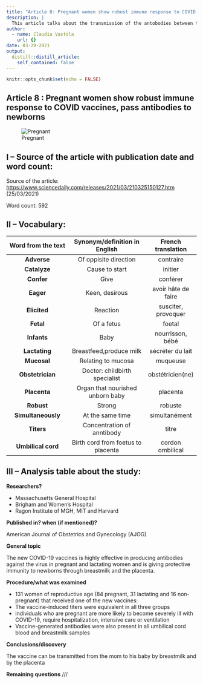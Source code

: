 ```yaml
---
title: "Article 8: Pregnant women show robust immune response to COVID vaccines, pass antibodies to newborns"
description: |
  This article talks about the transmission of the antobodies between the mom and his baby.
author:
  - name: Claudia Vastola
    url: {}
date: 03-29-2021
output:
  distill::distill_article:
    self_contained: false
---
```


```r
knitr::opts_chunk$set(echo = FALSE)
```

## Article 8 : Pregnant women show robust immune response to COVID vaccines, pass antibodies to newborns


![Pregnant](../2021-03-29-article-8/images/pregnant.png)


## I – Source of the article with publication date and word count:


Source of the article:  <https://www.sciencedaily.com/releases/2021/03/210325150127.htm> (25/03/2021)


Word count: 592


## II – Vocabulary: 


| Word from the text | Synonym/definition in English | French translation | 
|:----------:|:-------------:|:------:|
| **Adverse** | Of oppisite direction | contraire |
| **Catalyze** | Cause to start | initier |
| **Confer** | Give | conférer |
| **Eager** | Keen, desirous | avoir hâte de faire |
| **Elicited** | Reaction | susciter, provoquer |
| **Fetal** | Of a fetus | foetal |
| **Infants** | Baby | nourrisson, bébé |
| **Lactating** | Breastfeed,produce milk | sécréter du lait |
| **Mucosal** | Relating to mucosa | muqueuse |
| **Obstetrician** | Doctor: childbirth specialist | obstétricien(ne)|
| **Placenta** | Organ that nourished unborn baby | placenta |
| **Robust** | Strong | robuste |
| **Simultaneously** | At the same time | simultanément |
| **Titers** | Concentration of anntibody | titre |
| **Umbilical cord** | Birth cord from foetus to placenta | cordon ombilical |



## III – Analysis table about the study:


**Researchers?** 


* Massachusetts General Hospital
* Brigham and Women's Hospital 
* Ragon Institute of MGH, MIT and Harvard


**Published in? when (if mentioned)?**  


American Journal of Obstetrics and Gynecology (AJOG)


**General topic**  


The new COVID-19 vaccines is highly effective in producing antibodies against the virus in pregnant and lactating women and is giving protective immunity to newborns through breastmilk and the placenta.


**Procedure/what was examined** 


* 131 women of reproductive age (84 pregnant, 31 lactating and 16 non-pregnant) that received one of the new vaccines: 
* The vaccine-induced titers were equivalent in all three groups
* individuals who are pregnant are more likely to become severely ill with COVID-19, require hospitalization, intensive care or ventilation 
* Vaccine-generated antibodies were also present in all umbilical cord blood and breastmilk samples 


**Conclusions/discovery**   

 
The vaccine can be transmitted from the mom to his baby by breastmilk and by the placenta
 
 
**Remaining questions**   ///

